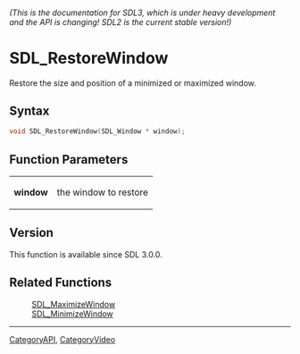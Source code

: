 ====== (This is the documentation for SDL3, which is under heavy development and the API is changing! SDL2 is the current stable version!) ======
= SDL_RestoreWindow =

Restore the size and position of a minimized or maximized window.

== Syntax ==

<syntaxhighlight lang='c'>
void SDL_RestoreWindow(SDL_Window * window);
</syntaxhighlight>

== Function Parameters ==

{|
|'''window'''
|the window to restore
|}

== Version ==

This function is available since SDL 3.0.0.

== Related Functions ==

:[[SDL_MaximizeWindow]]
:[[SDL_MinimizeWindow]]

----
[[CategoryAPI]], [[CategoryVideo]]


